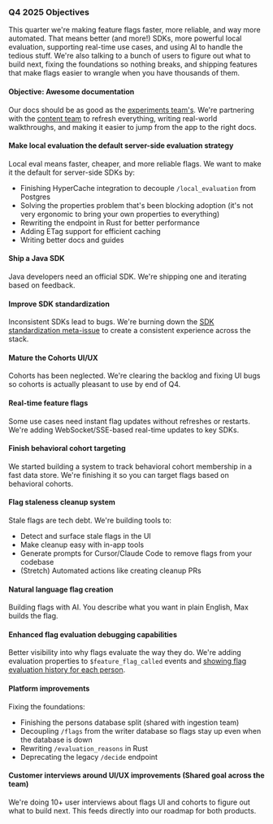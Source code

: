 ### Q4 2025 Objectives
This quarter we're making feature flags faster, more reliable, and way more automated. That means better (and more!) SDKs, more powerful local evaluation, supporting real-time use cases, and using AI to handle the tedious stuff. We're also talking to a bunch of users to figure out what to build next, fixing the foundations so nothing breaks, and shipping features that make flags easier to wrangle when you have thousands of them.

#### Objective: Awesome documentation <TeamMember name="Dylan Martin" photo />

Our docs should be as good as the [experiments team's](/teams/experiments). We're partnering with the [content team](/teams/content) to refresh everything, writing real-world walkthroughs, and making it easier to jump from the app to the right docs.

#### Make local evaluation the default server-side evaluation strategy <TeamMember name="Dylan Martin" photo /> <TeamMember name="Phil Haack" photo />

Local eval means faster, cheaper, and more reliable flags. We want to make it the default for server-side SDKs by:
- Finishing HyperCache integration to decouple `/local_evaluation` from Postgres
- Solving the properties problem that's been blocking adoption (it's not very ergonomic to bring your own properties to everything)
- Rewriting the endpoint in Rust for better performance
- Adding ETag support for efficient caching
- Writing better docs and guides

#### Ship a Java SDK <TeamMember name="Dustin Byrne" photo />

Java developers need an official SDK. We're shipping one and iterating based on feedback.

#### Improve SDK standardization <TeamMember name="Dustin Byrne" photo />

Inconsistent SDKs lead to bugs. We're burning down the [SDK standardization meta-issue](https://github.com/PostHog/posthog/issues/31425) to create a consistent experience across the stack.

#### Mature the Cohorts UI/UX <TeamMember name="Gustavo Henrique Strassburger" photo />

Cohorts has been neglected. We're clearing the backlog and fixing UI bugs so cohorts is actually pleasant to use by end of Q4.

#### Real-time feature flags <TeamMember name="Gustavo Henrique Strassburger" photo />

Some use cases need instant flag updates without refreshes or restarts. We're adding WebSocket/SSE-based real-time updates to key SDKs.

#### Finish behavioral cohort targeting <TeamMember name="Dylan Martin" photo />

We started building a system to track behavioral cohort membership in a fast data store. We're finishing it so you can target flags based on behavioral cohorts.

#### Flag staleness cleanup system <TeamMember name="Phil Haack" photo />

Stale flags are tech debt. We're building tools to:
- Detect and surface stale flags in the UI
- Make cleanup easy with in-app tools
- Generate prompts for Cursor/Claude Code to remove flags from your codebase
- (Stretch) Automated actions like creating cleanup PRs

#### Natural language flag creation <TeamMember name="Phil Haack" photo />

Building flags with AI. You describe what you want in plain English, Max builds the flag.

#### Enhanced flag evaluation debugging capabilities <TeamMember name="Dylan Martin" photo />

Better visibility into why flags evaluate the way they do. We're adding evaluation properties to `$feature_flag_called` events and [showing flag evaluation history for each person](https://github.com/PostHog/posthog/issues/38669).

#### Platform improvements <TeamMember name="Dylan Martin" photo />

Fixing the foundations:
- Finishing the persons database split (shared with ingestion team)
- Decoupling `/flags` from the writer database so flags stay up even when the database is down
- Rewriting `/evaluation_reasons` in Rust
- Deprecating the legacy `/decide` endpoint

#### Customer interviews around UI/UX improvements (Shared goal across the team)

We're doing 10+ user interviews about flags UI and cohorts to figure out what to build next. This feeds directly into our roadmap for both products.